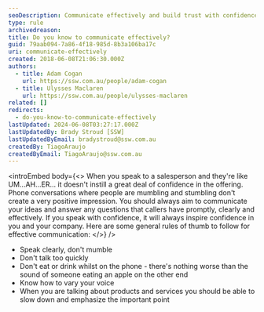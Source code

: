 ```yaml
---
seoDescription: Communicate effectively and build trust with confidence by speaking clearly, at a moderate pace, and varying your tone.
type: rule
archivedreason:
title: Do you know to communicate effectively?
guid: 79aab094-7a86-4f18-985d-8b3a106ba17c
uri: communicate-effectively
created: 2018-06-08T21:06:30.000Z
authors:
  - title: Adam Cogan
    url: https://ssw.com.au/people/adam-cogan
  - title: Ulysses Maclaren
    url: https://ssw.com.au/people/ulysses-maclaren
related: []
redirects:
  - do-you-know-to-communicate-effectively
lastUpdated: 2024-06-08T03:27:17.000Z
lastUpdatedBy: Brady Stroud [SSW]
lastUpdatedByEmail: bradystroud@ssw.com.au
createdBy: TiagoAraujo
createdByEmail: TiagoAraujo@ssw.com.au
---
```


<introEmbed
  body={<>
When you speak to a salesperson and they're like UM...AH...ER... it doesn't instill a great deal of confidence in the offering. Phone conversations where people are mumbling and stumbling don't create a very positive impression. You should always aim to communicate your ideas and answer any questions that callers have promptly, clearly and effectively. If you speak with confidence, it will always inspire confidence in you and your company. Here are some general rules of thumb to follow for effective communication:
  </>}
/>
- Speak clearly, don't mumble
- Don't talk too quickly
- Don't eat or drink whilst on the phone - there's nothing worse than the sound of someone eating an apple on the other end
- Know how to vary your voice
- When you are talking about products and services you should be able to slow down and emphasize the important point
